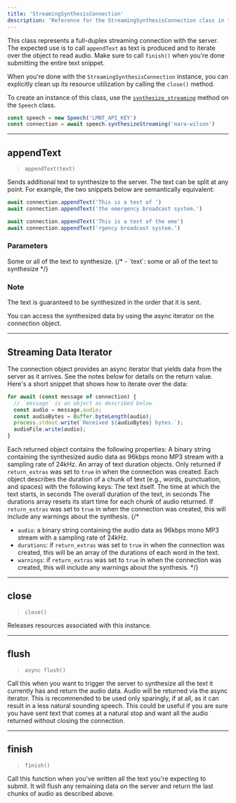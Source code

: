 ```yaml
---
title: 'StreamingSynthesisConnection'
description: 'Reference for the StreamingSynthesisConnection class in the Node.js SDK'
---
```


This class represents a full-duplex streaming connection with the server. The
expected use is to call `appendText` as text is produced and to iterate over
the object to read audio. Make sure to call `finish()` when you're done
submitting the entire text snippet.

When you're done with the `StreamingSynthesisConnection` instance, you can explicitly clean up its
resource utilization by calling the `close()` method.

To create an instance of this class, use the [`synthesize_streaming`](speech#synthesize-streaming) method on the `Speech` class.

```javascript
const speech = new Speech('LMNT_API_KEY')
const connection = await speech.synthesizeStreaming('mara-wilson')
```
-----------------
## appendText

> `appendText(text)`

Sends additional text to synthesize to the server. The text can be split at any
point. For example, the two snippets below are semantically equivalent:

```js
await connection.appendText('This is a test of ')
await connection.appendText('the emergency broadcast system.')
```

```js
await connection.appendText('This is a test of the eme')
await connection.appendText('rgency broadcast system.')
```

### Parameters
<ResponseField name='text' type='string' required>
  Some or all of the text to synthesize.
</ResponseField>
{/* - `text`: some or all of the text to synthesize */}

### Note
The text is guaranteed to be synthesized in the order that it is sent.

You can access the synthesized data by using the async iterator on the connection object.

-----------------
## Streaming Data Iterator

The connection object provides an async iterator that yields data from
the server as it arrives. See the notes below for details on the return value. Here's a short snippet that shows how to iterate over
the data:

```js
for await (const message of connection) {
  // `message` is an object as described below
  const audio = message.audio;
  const audioBytes = Buffer.byteLength(audio);
  process.stdout.write(`Received ${audioBytes} bytes.`);
  audioFile.write(audio);
}
```

Each returned object contains the following properties:
<ResponseField name='audio' type='Buffer'>
  A binary string containing the synthesized audio data as 96kbps mono MP3 stream with a sampling rate of 24kHz.
</ResponseField>
<ResponseField name="durations" type="array of duration objects">
  An array of text duration objects. Only returned if `return_extras` was set to `true` in when the connection was created.
  <Expandable title="properties">
    Each object describes the duration of a chunk of text (e.g., words, punctuation, and spaces) with the following keys:
    <ResponseField name="text" type="string">
      The text itself.
    </ResponseField>
    <ResponseField name="start" type="number">
      The time at which the text starts, in seconds
    </ResponseField>
    <ResponseField name="duration" type="number">
      The overall duration of the text, in seconds
    </ResponseField>
  </Expandable>
</ResponseField>
<Note>
The durations array resets its start time for each chunk of audio returned.
</Note>
<ResponseField name='warnings' type='string'>
  If `return_extras` was set to `true` in when the connection was created, this will include any warnings about the synthesis.
</ResponseField>
{/*
- `audio`: a binary string containing the audio data as 96kbps mono MP3 stream with a sampling rate of 24kHz.
- `durations`: if `return_extras` was set to `true` in when the connection was created, this will be an array of the durations of each word in the text.
- `warnings`: if `return_extras` was set to `true` in when the connection was created, this will include any warnings about the synthesis.
*/}
-----------------
## close

> `close()`

Releases resources associated with this instance.

-----------------
## flush
> `async flush()`

Call this when you want to trigger the server to synthesize all the text it
currently has and return the audio data. Audio will be returned via the
async iterator. This is recommended to be used only sparingly, if at all, 
as it can result in a less natural sounding speech. This could be useful if
you are sure you have sent text that comes at a natural stop and want all the
audio returned without closing the connection.

-----------------

## finish

> `finish()`

Call this function when you've written all the text you're expecting to submit.
It will flush any remaining data on the server and return the last chunks of
audio as described above.